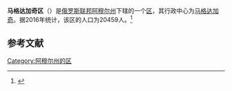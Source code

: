 {{Infobox Settlement
| official_name = 马格达加奇区
| native_name = Магдагачинский район
| image_flag = 
| image_shield = Герб Магдагачинского Района.jpg
| image_map = Location Map of Amur Oblast Magdagachinsky District.png 
| settlement_type = [[区_(苏联)|区]]
| subdivision_type = [[国家|国家]]
| subdivision_type1 = [[俄罗斯行政区划|州]]
| subdivision_name = {{RUS}}
| subdivision_name1 = [[阿穆尔州|阿穆尔州]]
| seat_type = 行政中心
| seat = [[马格达加奇|马格达加奇]]
| population_as_of=2016
| population_footnotes = <ref name=amurstat />
| population_total = 20459
| timezone = [[雅库茨克时间|MSK+6]]
| utc_offset = +9
}}
'''马格达加奇区'''（{{lang-ru|Магдагачинский район}}）是[[俄罗斯联邦|俄罗斯联邦]][[阿穆尔州|阿穆尔州]]下辖的一个[[区_(苏联)|区]]，其行政中心为[[马格达加奇|马格达加奇]]。据2016年统计，该区的人口为20459人。<ref name=amurstat>{{cite web | url = http://amurstat.gks.ru/wps/wcm/connect/rosstat_ts/amurstat/resources/d600c10043769f3eb9effbdd898fc419/07_1_4.htm | title = Оценка численности населения по городским округам, муниципальным районам, городским и сельским поселениям Амурской области на 1 января 2016 года | language = ru | accessdate = 2016-04-21 | archiveurl = https://www.webcitation.org/6gvsqa6qi?url=http://amurstat.gks.ru/wps/wcm/connect/rosstat_ts/amurstat/resources/d600c10043769f3eb9effbdd898fc419/07_1_4.htm | archivedate = 2016-04-21 | deadurl = yes }}</ref>

== 参考文献 ==
{{reflist}}

{{Russia-stub}}

[[Category:阿穆尔州的区|Category:阿穆尔州的区]]